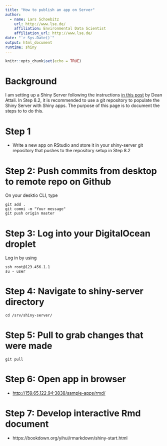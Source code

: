 ```yaml
---
title: "How to publish an app on Server"
author:
  - name: Lars Schoebitz 
    url: http://www.lse.de/
    affiliation: Environmental Data Scientist
    affiliation_url: http://www.lse.de/
date: "`r Sys.Date()`"
output: html_document
runtime: shiny 
---
```



```r
knitr::opts_chunk$set(echo = TRUE)
```

# Background

I am setting up a Shiny Server following the instructions [in this post](https://deanattali.com/2015/05/09/setup-rstudio-shiny-server-digital-ocean/#user-libraries) by Dean Attali. In Step 8.2, it is recommended to use a git repository to populate the Shiny Server with Shiny apps. The purpose of this page is to document the steps to to do this.

# Step 1

- Write a new app on RStudio and store it in your shiny-server git repository that pushes to the repository setup in Step 8.2

# Step 2: Push commits from desktop to remote repo on Github

On your desktio CLI, type

    git add .
    git commi -m "Your message"
    git push origin master
    
# Step 3: Log into your DigitalOcean droplet

Log in by using

    ssh root@123.456.1.1
    su - user

# Step 4: Navigate to shiny-server directory

    cd /srv/shiny-server/

# Step 5: Pull to grab changes that were made

    git pull 

# Step 6: Open app in browser

- [http://159.65.122.94:3838/sample-apps/rmd/](http://159.65.122.94:3838/sample-apps/rmd/)

# Step 7: Develop interactive Rmd document

- https://bookdown.org/yihui/rmarkdown/shiny-start.html
